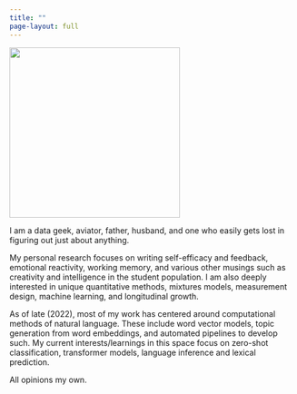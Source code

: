 ```yaml
---
title: ""
page-layout: full
---
```




::: {.grid}

::: {.g-col-4}
![](images/profile.jpeg){width=300px}
:::

::: {.g-col-8}
I am a data geek, aviator, father, husband, and one who easily gets lost in figuring out just about anything.

My personal research focuses on writing self-efficacy and feedback, emotional reactivity, working memory, and various other musings such as creativity and intelligence in the student population. I am also deeply interested in unique quantitative methods, mixtures models, measurement design, machine learning, and longitudinal growth.

As of late (2022), most of my work has centered around computational methods of natural language. These include word vector models, topic generation from word embeddings, and automated pipelines to develop such. My current interests/learnings in this space focus on zero-shot classification, transformer models, language inference and lexical prediction.

All opinions my own.
:::

:::
